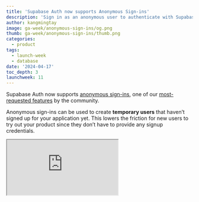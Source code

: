 ```yaml
---
title: 'Supabase Auth now supports Anonymous Sign-ins'
description: 'Sign in as an anonymous user to authenticate with Supabase'
author: kangmingtay
image: ga-week/anonymous-sign-ins/og.png
thumb: ga-week/anonymous-sign-ins/thumb.png
categories:
  - product
tags:
  - launch-week
  - database
date: '2024-04-17'
toc_depth: 3
launchweek: 11
---
```


Supabase Auth now supports [anonymous sign-ins](/docs/guides/auth/auth-anonymous), one of our [most-requested features](https://github.com/supabase/auth/issues/68) by the community.

Anonymous sign-ins can be used to create **temporary users** that haven’t signed up for your application yet. This lowers the friction for new users to try out your product since they don’t have to provide any signup credentials.

<div className="video-container">
  <iframe
    className="w-full"
    src="https://www.youtube-nocookie.com/embed/WNN7Pp5Ftk4"
    title="Anonymous sign-ins with Supabase Auth"
    allow="accelerometer; autoplay; clipboard-write; encrypted-media; fullscreen; gyroscope; picture-in-picture; web-share"
    allowfullscreen
  />
</div>

## Enabling Anonymous sign-ins

You can [enable anonymous sign-ins](/dashboard/project/_/settings/auth) for your project today from the dashboard:

<Img
  alt="Allow anonymous sign ins"
  src={{
    light: '/images/blog/ga-week/anonymous-sign-ins/allow-anon-sign-ins--light.png',
    dark: '/images/blog/ga-week/anonymous-sign-ins/allow-anon-sign-ins.png',
  }}
  captionAlign="left"
  zoomable={false}
/>

For local development, upgrade your Supabase CLI and add the config to the `config.toml` file:

```toml
[auth]
enable_anonymous_sign_ins = true
```

You can create an anonymous user through the [Javascript](/docs/reference/javascript/auth-signinanonymously), [Flutter](/docs/reference/dart/auth-signinanonymously) or [Swift](/docs/reference/swift/auth-signinanonymously) SDKs today. Here’s how you can create an anonymous user using `supabase-js` .

```jsx
const { data, error } = await supabase.auth.signInAnonymously()
```

## Terminology

Profiles created with anonymous sign-ins are also `authenticated` !

Once you call `.signInAnonymously()` you have moved the user into an authentication flow, and we treat them like a signed in user:

<Img
  alt="Integrated pgvector experience"
  src={{
    light: '/images/blog/ga-week/anonymous-sign-ins/anonymous-user-lifecycle--light.svg',
    dark: '/images/blog/ga-week/anonymous-sign-ins/anonymous-user-lifecycle.svg',
  }}
  captionAlign="left"
/>

## Restricting access for anonymous users

Like a permanent user, anonymous users are persisted in the `auth.users` table:

| id                                   | role          | email             | is_anonymous |
| ------------------------------------ | ------------- | ----------------- | ------------ |
| e053e470-afa1-4625-8963-37adb862fd11 | authenticated | NULL              | true         |
| 5563108e-ac81-4063-9288-4f3db068efa1 | authenticated | luke@starwars.com | false        |

An anonymous user can be identified by the `is_anonymous` claim returned in the user’s JWT, which is accessible from your Row Level Security policies (RLS). This is helpful if you want to limit access to certain features in your application.

For example, let’s say that we have an online forum where users can create and read posts.

Given this table to store the posts:

```sql
create table public.posts (
  id serial primary key,
  name text not null,
  description text
);
```

If we only want to allow permanent users to create posts, we can check if the user is anonymous by inspecting the JWT `select auth.jwt() ->> 'is_anonymous'`.

Using this function in an RLS policy:

```sql
create policy "Only permanent users can create posts"
on public.posts
for insert
to authenticated -- Note: user is still authenticated
with check (
  (select auth.jwt() ->> 'is_anonymous')::boolean is false
);
```

RLS gives us full flexibility to create a variety of rules.

For example, to allow read access for permanent users for all posts and limit anonymous users to posts created today:

```sql
create policy "Limit access to anonymous users"
on public.posts
for select
to authenticated -- Note: user is still authenticated
using (
	case
		when (select (auth.jwt() ->> 'is_anonymous'))::boolean is true
		then (created_at >= current_date)
  else
	  true
	end
);
```

## Convert an anonymous user to a permanent user

At some point, an anonymous user may decide they want to create a post. This is where we prompt them to sign up for an account which converts them to a permanent user.

<Admonition type='note' title="An anonymous user is considered a permanent user when they have an identity associated to them.">

After they have been converted, the user id remains the same, which means that any data associated with the user’s id would be carried over.

</Admonition>

Supabase Auth provides 2 ways to achieve this:

1. Link an email or phone identity
2. Link an OAuth identity

### Link an email or phone identity

To link an email or phone identity:

```jsx
const { data, error } = await supabase.auth.updateUser({ email })
```

### Link an OAuth identity

To link an OAuth identity to an anonymous user, you need to [enable manual linking](/dashboard/project/_/settings/auth) for your project. Learn about about how [identity linking](/docs/guides/auth/auth-identity-linking) works with Supabase Auth.

<Img
  alt="Allow anonymous sign ins"
  src={{
    light: '/images/blog/ga-week/anonymous-sign-ins/allow-manual-linking--light.png',
    dark: '/images/blog/ga-week/anonymous-sign-ins/allow-manual-linking.png',
  }}
  captionAlign="left"
  zoomable={false}
/>

Once enabled, you can call the `linkIdentity()` method:

```jsx
const { data, error } = await supabase.auth.linkIdentity({ provider: 'google' })
```

## Impersonating an anonymous user

When creating RLS policies to differentiate access for an anonymous user, you can leverage the [user impersonation feature](/blog/studio-introducing-assistant) in the SQL editor to test out your policies:

<Img
  alt="Allow anonymous sign ins"
  src={{
    light: '/images/blog/ga-week/anonymous-sign-ins/impersonation-role-settings--light.png',
    dark: '/images/blog/ga-week/anonymous-sign-ins/impersonation-role-settings.png',
  }}
  captionAlign="left"
  caption="Database role settings in the SQL editor. You can impersonate an anonymous user by selecting the user from the dropdown."
  zoomable={false}
/>

The [user management screen](/dashboard/project/_/auth/users) provides an option to filter by anonymous users, which can be helpful to know how many anonymous users have been created.

<Img
  alt="Allow anonymous sign ins"
  src={{
    light: '/images/blog/ga-week/anonymous-sign-ins/anon-user-filtering--light.png',
    dark: '/images/blog/ga-week/anonymous-sign-ins/anon-user-filtering.png',
  }}
  captionAlign="left"
  caption="Filtering by anonymous users on the Users page."
  zoomable={false}
/>

## What’s next

Managing anonymous users can be tricky, especially when you have a lot of visitors to your site. We’re working on an “automatic clean-up” option to delete anonymous users that have been inactive for more than 30 days. In the meantime, since anonymous users are stored in the auth schema in your database, you can clean up orphaned anonymous users by running the following query:

```sql
-- deletes anonymous users created more than 30 days ago
delete from auth.users
where is_anonymous is true and created_at < now() - interval '30 days';
```

We are also working on a [linter](https://github.com/supabase/splinter/pull/28) to check your RLS policies and highlight those that allow anonymous users access - stay tuned for updates later this month!

## Getting started

- Docs: [Anonymous sign-ins](/docs/guides/auth/auth-anonymous)
- API method references: [Javascript](/docs/reference/javascript/auth-signinanonymously), [Flutter](/docs/reference/dart/auth-signinanonymously), [Swift](/docs/reference/swift/auth-signinanonymously)
